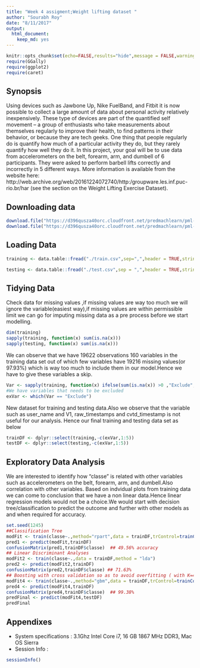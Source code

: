 ```yaml
---
title: "Week 4 assigment;Weight lifting dataset "
author: "Sourabh Roy"
date: "8/11/2017"
output: 
  html_document: 
    keep_md: yes
---
```


```r
knitr::opts_chunk$set(echo=FALSE,results="hide",message = FALSE,warning = FALSE,fig.width = 4,fig.height = 6)
require(GGally)
require(ggplot2)
require(caret)
```

## Synopsis

Using devices such as Jawbone Up, Nike FuelBand, and Fitbit it is now possible to collect a large amount of data about personal activity relatively inexpensively. These type of devices are part of the quantified self movement – a group of enthusiasts who take measurements about themselves regularly to improve their health, to find patterns in their behavior, or because they are tech geeks. One thing that people regularly do is quantify how much of a particular activity they do, but they rarely quantify how well they do it. In this project, your goal will be to use data from accelerometers on the belt, forearm, arm, and dumbell of 6 participants. They were asked to perform barbell lifts correctly and incorrectly in 5 different ways. More information is available from the website here: http://web.archive.org/web/20161224072740/http:/groupware.les.inf.puc-rio.br/har (see the section on the Weight Lifting Exercise Dataset).

## Downloading data
```r
download.file("https://d396qusza40orc.cloudfront.net/predmachlearn/pml-training.csv",destfile = "./train.csv" )
download.file("https://d396qusza40orc.cloudfront.net/predmachlearn/pml-testing.csv",destfile = "./test.csv" )

```
## Loading Data
```r
training <- data.table::fread("./train.csv",sep=",",header = TRUE,stringsAsFactors = FALSE,na.strings = c("NA",""))

testing <- data.table::fread("./test.csv",sep = ",",header = TRUE,stringsAsFactors = FALSE,na.strings = c("NA",""))
```

## Tidying  Data  

Check  data for  missing values ,if missing values are way too much we will ignore the variable(easiest way),if missing values are within permissible limit we can go for imputing missing data as a pre process before we start modelling.
```r
dim(training)
sapply(training, function(x) sum(is.na(x)))
sapply(testing, function(x) sum(is.na(x)))
```  
We can observe that we have 19622 observations 160 variables in the training data set 
out of which few variables have 19216 missing values(or 97.93%) which is way too much to include them in our model.Hence we have to give these variables a skip.

```r
Var <- sapply(training, function(x) ifelse(sum(is.na(x)) >0 ,"Exclude","Include"))
#We have variables that needs to be excluded
exVar <- which(Var == "Exclude")
```
New dataset for training and testing data.Also we observe that the variable such as user_name and V1, raw_timestamps and cvtd_timestamp is not useful for our analysis.
Hence our final training and testing data set as below
```r
trainDF <- dplyr::select(training,-c(exVar,1:5))
testDF <- dplyr::select(testing,-c(exVar,1:5))
```

## Exploratory Data Analysis

We are interested to identify how "classe" is related with other variables such as accelerometers on the belt, forearm, arm, and dumbell.Also correlation with other variables.
Based on  indvidual plots from training data we can come to conclusion that we have a non linear data.Hence linear regression models would not be a choice.We would start with  decision tree/classification to predict the outcome and further with other models as and when required for accuracy.


```r
set.seed(1245)
##Classification Tree
modFit <- train(classe~.,method="rpart",data = trainDF,trControl=trainControl(allowParallel = TRUE))
pred1 <- predict(modFit,trainDF)
confusionMatrix(pred1,trainDF$classe)  ## 49.56% accuracy
## Linear Discriminant Analyses
modFit2 <- train(classe~.,data = trainDF,method = "lda")
pred2 <- predict(modFit2,trainDF)
confusionMatrix(pred2,trainDF$classe) ## 71.63%  
## Boosting with cross validation so as to avoid overfitting ( with K=4 folds)
modFit4 <- train(classe~.,method="gbm",data = trainDF,trControl=trainControl(allowParallel = TRUE,method = "cv",number = 4))
pred4 <- predict(modFit4,trainDF)
confusionMatrix(pred4,trainDF$classe)  ## 99.38% 
predFinal <- predict(modFit4,testDF)
predFinal
```

## Appendixes
  
- System specifications : 3.1Ghz Intel Core i7, 16 GB 1867 MHz DDR3, Mac OS Sierra
- Session Info :
```r
sessionInfo()
```